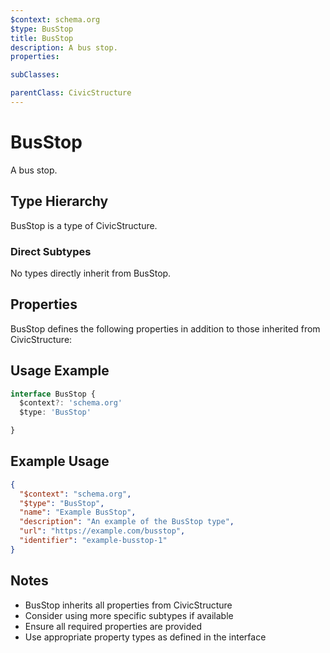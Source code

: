 ```yaml
---
$context: schema.org
$type: BusStop
title: BusStop
description: A bus stop.
properties:

subClasses:

parentClass: CivicStructure
---
```


# BusStop

A bus stop.

## Type Hierarchy

BusStop is a type of CivicStructure.

### Direct Subtypes

No types directly inherit from BusStop.

## Properties

BusStop defines the following properties in addition to those inherited from CivicStructure:



## Usage Example

```typescript
interface BusStop {
  $context?: 'schema.org'
  $type: 'BusStop'

}
```

## Example Usage

```json
{
  "$context": "schema.org",
  "$type": "BusStop",
  "name": "Example BusStop",
  "description": "An example of the BusStop type",
  "url": "https://example.com/busstop",
  "identifier": "example-busstop-1"
}
```

## Notes

- BusStop inherits all properties from CivicStructure
- Consider using more specific subtypes if available
- Ensure all required properties are provided
- Use appropriate property types as defined in the interface
